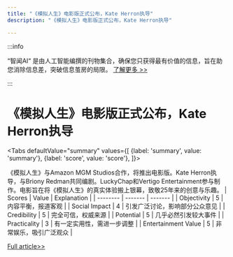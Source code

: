 ```yaml
---
title: "《模拟人生》电影版正式公布，Kate Herron执导"
description: "《模拟人生》电影版正式公布，Kate Herron执导"

---
```



:::info

“智闻AI“ 是由人工智能编撰的刊物集合，确保您只获得最有价值的信息，旨在助您消除信息差，突破信息茧房的局限。  [了解更多 >>](/)

:::

# 《模拟人生》电影版正式公布，Kate Herron执导


<Tabs
	defaultValue="summary"
	values={[
	{label: 'summary', value: 'summary'},
	{label: 'score', value: 'score'},
]}>
<TabItem value="summary">


《模拟人生》与Amazon MGM Studios合作，将推出电影版。Kate Herron执导，与Briony Redman共同编剧。LuckyChap和Vertigo Entertainment参与制作。电影旨在将《模拟人生》的真实体验搬上银幕，致敬25年来的创意与乐趣。
</TabItem>
<TabItem value="score">
	| Scores     | Value   | Explanation |
	| -------- | ------- | ------- |
	| Objectivity  | 5    | 内容平衡，报道客观    |
	| Social Impact | 4     | 引发广泛讨论，影响部分公众意见    |
	| Credibility    | 5    | 完全可信，权威来源    |
	| Potential    | 5    | 几乎必然引发较大事件    |
	| Practicality    | 3    | 有一定实用性，需进一步调整    |
	| Entertainment Value    | 5    | 非常娱乐，吸引广泛观众    |
</TabItem>
</Tabs>

[Full article>>](https://www.gcores.com/articles/188385)
